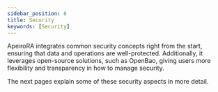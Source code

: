 ```yaml
---
sidebar_position: 8
title: Security
keywords: [Security]
---
```


ApeiroRA integrates common security concepts right from the start, ensuring that data and operations are well-protected.
Additionally, it leverages open-source solutions, such as <Project>OpenBao</Project>, giving users more flexibility and transparency in how to manage security.

The next pages explain some of these security aspects in more detail.